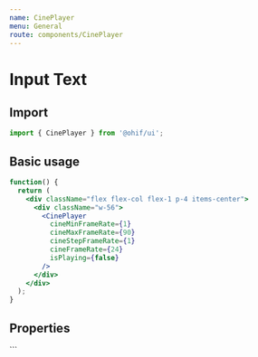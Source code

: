 ```yaml
---
name: CinePlayer
menu: General
route: components/CinePlayer
---
```




# Input Text

## Import

```javascript
import { CinePlayer } from '@ohif/ui';
```

## Basic usage

```jsx live
function() {
  return (
    <div className="flex flex-col flex-1 p-4 items-center">
      <div className="w-56">
        <CinePlayer
          cineMinFrameRate={1}
          cineMaxFrameRate={90}
          cineStepFrameRate={1}
          cineFrameRate={24}
          isPlaying={false}
        />
      </div>
    </div>
  );
}
```

## Properties

<Props of={CinePlayer} />
```
